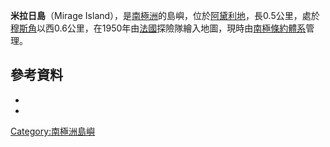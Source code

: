 {{coord|66|48|S|141|27|E|source:GNIS|display=title}}

'''米拉日島'''（Mirage Island），是[[南極洲|南極洲]]的島嶼，位於[[阿黛利地|阿黛利地]]，長0.5公里，處於[[穆斯角|穆斯角]]以西0.6公里，在1950年由[[法國|法國]]探險隊繪入地圖，現時由[[南極條約體系|南極條約體系]]管理。

==參考資料==
*{{cite gnis | type = antarid | id = 10051| name = Mirage Island | accessdate = 2013-10-23}}
*{{usgs-gazetteer|id=10051}}

{{DEFAULTSORT:Mirage Island}}
[[Category:南極洲島嶼|Category:南極洲島嶼]]


{{AdélieLand-geo-stub}}